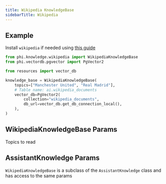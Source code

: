 ```yaml
---
title: Wikipedia KnowledgeBase
sidebarTitle: Wikipedia
---
```


## Example

<Note>

Install `wikipedia` if needed using [this guide](/how-to/install)

</Note>

```python knowledge_base.py
from phi.knowledge.wikipedia import WikipediaKnowledgeBase
from phi.vectordb.pgvector import PgVector2

from resources import vector_db

knowledge_base = WikipediaKnowledgeBase(
    topics=["Manchester United", "Real Madrid"],
    # Table name: ai.wikipedia_documents
    vector_db=PgVector2(
        collection="wikipedia_documents",
        db_url=vector_db.get_db_connection_local(),
    ),
)
```

## WikipediaKnowledgeBase Params

<ResponseField name="topics" type="List[str]">
  Topics to read
</ResponseField>

## AssistantKnowledge Params

`WikipediaKnowledgeBase` is a subclass of the `AssistantKnowledge` class and has access to the same params

<Snippet file="kb-base-reference.mdx" />
